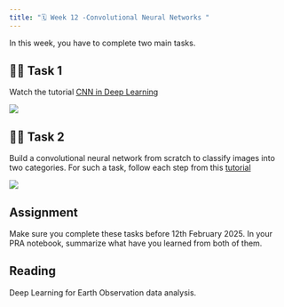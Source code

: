 ```yaml
---
title: "🗓️ Week 12 -Convolutional Neural Networks "
---
```


In this  week, you have to complete two main tasks.


## 👨‍🏫 Task 1

Watch the tutorial [CNN in Deep Learning](https://www.simplilearn.com/tutorials/deep-learning-tutorial/convolutional-neural-network)

![](figures/CNNDL.png)


## 👨‍🏫 Task 2

Build a convolutional neural network from scratch to classify images into two categories. For such a task, follow each step from this [tutorial](https://thedatafrog.com/en/articles/dogs-vs-cats/)

![](figures/dogs_vs_cats.png)


## Assignment

Make sure you complete these tasks before 12th February 2025. In your PRA notebook, summarize what have you learned from both of them.

## Reading

Deep Learning for Earth Observation data analysis. 


